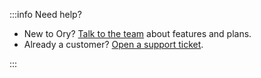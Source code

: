 :::info Need help?

- New to Ory? [Talk to the team](https://www.ory.sh/contact) about features and plans.
- Already a customer? [Open a support ticket](https://console.ory.com/support).

:::
